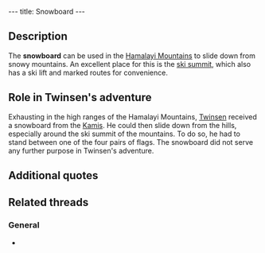 ---
title: Snowboard
---

{{twinsunica import}}{{Infobox Item
 |image=06_snowboard.gif
 |type=equipment
 |critical=acquired
 |magical=no
 |unique=yes
 |lba1=yes
 |lba2=
 |upgrades=no
 |rowposition=
 |columnposition=
 |effect=
 |effectamount=
 |purpose=
 |combattype=none
 |powerlevel=none
 |rate=none
 |range=none
 |damage=none
}}
{{Quote
 |quote=Snowboard. Can only be used in the Hamalayi, near the ski lift. Place yourself in between any two flags before using.
 |character=Official description}}

==Description==
The '''snowboard''' can be used in the [[Hamalayi Mountains]] to slide down from snowy mountains. An excellent place for this is the [[ski summit]], which also has a ski lift and marked routes for convenience.

==Role in Twinsen's adventure==
Exhausting in the high ranges of the Hamalayi Mountains, [[Twinsen]] received a snowboard from the [[Kami]]s. He could then slide down from the hills, especially around the ski summit of the mountains. To do so, he had to stand between one of the four pairs of flags. The snowboard did not serve any further purpose in Twinsen's adventure.

==Additional quotes==
{{Quote
 |quote=The Kamis have given you a Snowboard.
 |character=When Twinsen received the snowboard}}

==Related threads==
===General===
* {{thread|id=5793|title=Snowboard}}